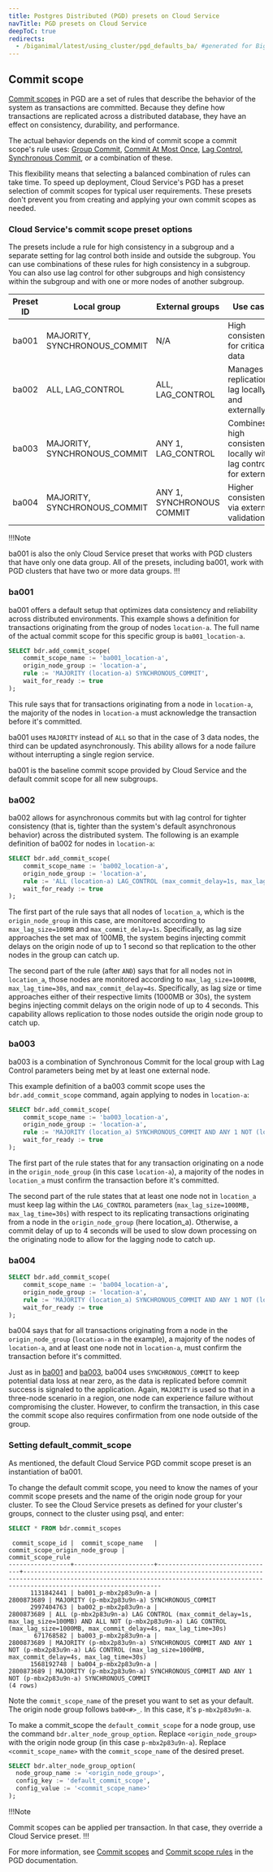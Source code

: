 ```yaml
---
title: Postgres Distributed (PGD) presets on Cloud Service
navTitle: PGD presets on Cloud Service
deepToC: true
redirects:
  - /biganimal/latest/using_cluster/pgd_defaults_ba/ #generated for BigAnimal URL path removal branch
---
```


## Commit scope

[Commit scopes](/pgd/latest/commit-scopes/commit-scopes/) in PGD are a set of rules that describe the behavior of the system as transactions are committed. Because they define how transactions are replicated across a distributed database, they have an effect on consistency, durability, and performance.

The actual behavior depends on the kind of commit scope a commit scope's rule uses: [Group Commit](/pgd/latest/commit-scopes/group-commit/), [Commit At Most Once](/pgd/latest/commit-scopes/camo/), [Lag Control](/pgd/latest/commit-scopes/lag-control/), [Synchronous Commit](/pgd/latest/commit-scopes/synchronous_commit/), or a combination of these.

This flexibility means that selecting a balanced combination of rules can take time. To speed up deployment, Cloud Service's PGD has a preset selection of commit scopes for typical user requirements. These presets don't prevent you from creating and applying your own commit scopes as needed.

### Cloud Service's commit scope preset options

The presets include a rule for high consistency in a subgroup and a separate setting for lag control both inside and outside the subgroup. You can use combinations of these rules for high consistency in a subgroup. You can also use lag control for other subgroups and high consistency within the subgroup and with one or more nodes of another subgroup.

| Preset ID | Local group                  | External groups           | Use case                                                        |
| --------- | ---------------------------- | ------------------------- | --------------------------------------------------------------- |
| ba001     | MAJORITY, SYNCHRONOUS_COMMIT | N/A                       | High consistency for critical data                              |
| ba002     | ALL, LAG_CONTROL             | ALL, LAG_CONTROL          | Manages replication lag locally and externally                  |
| ba003     | MAJORITY, SYNCHRONOUS_COMMIT | ANY 1, LAG_CONTROL        | Combines high consistency locally with lag control for external |
| ba004     | MAJORITY, SYNCHRONOUS_COMMIT | ANY 1, SYNCHRONOUS COMMIT | Higher consistency via external validation                      |

!!!Note

ba001 is also the only Cloud Service preset that works with PGD clusters that have only one data group. All of the presets, including ba001, work with PGD clusters that have two or more data groups.
!!!

### ba001

ba001 offers a default setup that optimizes data consistency and reliability across distributed environments. This example shows a definition for transactions originating from the group of nodes `location-a`. The full name of the actual commit scope for this specific group is `ba001_location-a`.

```sql
SELECT bdr.add_commit_scope(
    commit_scope_name := 'ba001_location-a',
    origin_node_group := 'location-a',
    rule := 'MAJORITY (location-a) SYNCHRONOUS_COMMIT',
    wait_for_ready := true
);
```

This rule says that for transactions originating from a node in `location-a`, the majority of the nodes in `location-a` must acknowledge the transaction before it's committed.

ba001 uses `MAJORITY` instead of `ALL` so that in the case of 3 data nodes, the third can be updated asynchronously. This ability allows for a node failure without interrupting a single region service. 

ba001 is the baseline commit scope provided by Cloud Service and the default commit scope for all new subgroups.

### ba002

ba002 allows for asynchronous commits but with lag control for tighter consistency (that is, tighter than the system's default asynchronous behavior) across the distributed system. The following is an example definition of ba002 for nodes in `location-a`:

```sql
SELECT bdr.add_commit_scope(
    commit_scope_name := 'ba002_location-a',
    origin_node_group := 'location-a',
    rule := 'ALL (location-a) LAG_CONTROL (max_commit_delay=1s, max_lag_size=100MB) AND ALL NOT (location-a) LAG_CONTROL (max_lag_size=1000MB, max_commit_delay=4s, max_lag_time=30s)',
    wait_for_ready := true
);
```

The first part of the rule says that all nodes of `location_a`, which is the `origin_node_group` in this case, are monitored according to `max_lag_size=100MB` and `max_commit_delay=1s`. Specifically, as lag size approaches the set max of 100MB, the system begins injecting commit delays on the origin node of up to 1 second so that replication to the other nodes in the group can catch up.

The second part of the rule (after `AND`) says that for all nodes not in `location_a`, those nodes are monitored according to `max_lag_size=1000MB`, `max_lag_time=30s`, and `max_commit_delay=4s`. Specifically, as lag size or time approaches either of their respective limits (1000MB or 30s), the system begins injecting commit delays on the origin node of up to 4 seconds. This capability allows replication to those nodes outside the origin node group to catch up.

### ba003

ba003 is a combination of Synchronous Commit for the local group with Lag Control parameters being met by at least one external node.

This example definition of a ba003 commit scope uses the `bdr.add_commit_scope` command, again applying to nodes in `location-a`:

```sql
SELECT bdr.add_commit_scope(
    commit_scope_name := 'ba003_location-a',
    origin_node_group := 'location-a',
    rule := 'MAJORITY (location_a) SYNCHRONOUS_COMMIT AND ANY 1 NOT (location_a) LAG_CONTROL (max_lag_size=1000MB, max_commit_delay=4s, max_lag_time=30s)',
    wait_for_ready := true
);
```

The first part of the rule states that for any transaction originating on a node in the `origin_node_group` (in this case `location-a`), a majority of the nodes in `location_a` must confirm the transaction before it's committed. 

The second part of the rule states that at least one node not in `location_a` must keep lag within the `LAG_CONTROL` parameters (`max_lag_size=1000MB, max_lag_time=30s`) with respect to its replicating transactions originating from a node in the `origin_node_group` (here location_a). Otherwise, a commit delay of up to 4 seconds will be used to slow down processing on the originating node to allow for the lagging node to catch up.

### ba004

```sql
SELECT bdr.add_commit_scope(
    commit_scope_name := 'ba004_location-a',
    origin_node_group := 'location-a',
    rule := 'MAJORITY (location_a) SYNCHRONOUS_COMMIT AND ANY 1 NOT (location_a) SYNCHRONOUS_COMMIT',
    wait_for_ready := true
);
```

ba004 says that for all transactions originating from a node in the `origin_node_group` (`location-a` in the example), a majority of the nodes of `location-a`, and at least one node not in `location-a`, must confirm the transaction before it's committed.

Just as in [ba001](#ba001) and [ba003](#ba003), ba004 uses `SYNCHRONOUS_COMMIT` to keep potential data loss at near zero, as the data is replicated before commit success is signaled to the application. Again, `MAJORITY` is used so that in a three-node scenario in a region, one node can experience failure without compromising the cluster. However, to confirm the transaction, in this case the commit scope also requires confirmation from one node outside of the group. 

### Setting default_commit_scope

As mentioned, the default Cloud Service PGD commit scope preset is an instantiation of ba001. 

To change the default commit scope, you need to know the names of your commit scope presets and the name of the origin node group for your cluster. To see the Cloud Service presets as defined for your cluster's groups, connect to the cluster using psql, and enter:

```sql
SELECT * FROM bdr.commit_scopes
```

```
 commit_scope_id |  commit_scope_name   | commit_scope_origin_node_group |                                                                                commit_scope_rule                                                                                 
-----------------+----------------------+--------------------------------+----------------------------------------------------------------------------------------------------------------------------------------------------------------------------------
      1131842441 | ba001_p-mbx2p83u9n-a |                     2800873689 | MAJORITY (p-mbx2p83u9n-a) SYNCHRONOUS_COMMIT
      2997404763 | ba002_p-mbx2p83u9n-a |                     2800873689 | ALL (p-mbx2p83u9n-a) LAG CONTROL (max_commit_delay=1s, max_lag_size=100MB) AND ALL NOT (p-mbx2p83u9n-a) LAG CONTROL (max_lag_size=1000MB, max_commit_delay=4s, max_lag_time=30s)
       671768582 | ba003_p-mbx2p83u9n-a |                     2800873689 | MAJORITY (p-mbx2p83u9n-a) SYNCHRONOUS_COMMIT AND ANY 1 NOT (p-mbx2p83u9n-a) LAG CONTROL (max_lag_size=1000MB, max_commit_delay=4s, max_lag_time=30s)
      1568192748 | ba004_p-mbx2p83u9n-a |                     2800873689 | MAJORITY (p-mbx2p83u9n-a) SYNCHRONOUS_COMMIT AND ANY 1 NOT (p-mbx2p83u9n-a) SYNCHRONOUS_COMMIT
(4 rows)
```

Note the `commit_scope_name` of the preset you want to set as your default. The origin node group follows `ba00<#>_`. In this case, it's `p-mbx2p83u9n-a`.

To make a commit_scope the `default_commit_scope` for a node group, use the command `bdr.alter_node_group_option`. Replace `<origin_node_group>` with the origin node group (in this case `p-mbx2p83u9n-a`). Replace `<commit_scope_name>` with the `commit_scope_name` of the desired preset.

```sql
SELECT bdr.alter_node_group_option(
  node_group_name := '<origin_node_group>',
  config_key := 'default_commit_scope',
  config_value := '<commit_scope_name>'
);
```

!!!Note

Commit scopes can be applied per transaction. In that case, they override a Cloud Service preset. 
!!!

For more information, see [Commit scopes](/pgd/latest/commit-scopes/commit-scopes/) and [Commit scope rules](/pgd/latest/commit-scopes/commit-scope-rules/) in the PGD documentation.
